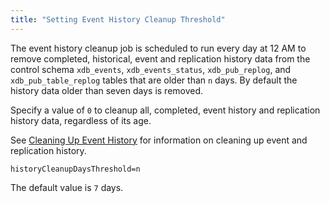 ```yaml
---
title: "Setting Event History Cleanup Threshold"
---
```


<div id="setting_event_history_cleanup" class="registered_link"></div>

The event history cleanup job is scheduled to run every day at 12 AM to remove completed, historical, event and replication history data from the control schema `xdb_events`, `xdb_events_status`, `xdb_pub_replog`, and `xdb_pub_table_replog` tables that are older than `n` days. By default the history data older than seven days is removed.

Specify a value of `0` to cleanup all, completed, event history and replication history data, regardless of its age.

See [Cleaning Up Event History](../../../07_common_operations/05_managing_history/#clean_event_history) for information on cleaning up event and replication history.

`historyCleanupDaysThreshold=n`

The default value is `7` days.
